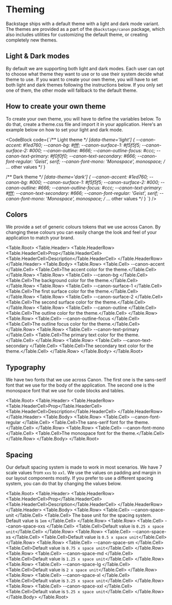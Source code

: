 
# Theming

Backstage ships with a default theme with a light and dark mode variant. The
themes are provided as a part of the `@backstage/canon` package, which also
includes utilities for customizing the default theme, or creating completely
new themes.

## Light & Dark modes

By default we are supporting both light and dark modes. Each user can opt to
choose what theme they want to use or to use their system decide what theme to
use. If you want to create your own theme, you will have to set both light and
dark themes following the instructions below. If you only set one of them, the
other mode will fallback to the default theme.

## How to create your own theme

To create your own theme, you will have to define the variables below. To do
that, create a theme.css file and import it in your application. Here's an
example below on how to set your light and dark mode.

<CodeBlock
  code={`/** Light theme **/
[data-theme='light'] {
    --canon-accent: #1ed760;
    --canon-bg: #fff;
    --canon-surface-1: #f5f5f5;
    --canon-surface-2: #000;
    --canon-outline: #666;
    --canon-outline-focus: #ccc;
    --canon-text-primary: #f0f0f0;
    --canon-text-secondary: #666;
    --canon-font-regular: 'Geist', serif;
    --canon-font-mono: 'Monospace', monospace;
    /* ... other values */
}
  
/** Dark theme **/
[data-theme='dark'] {
    --canon-accent: #1ed760;
    --canon-bg: #000;
    --canon-surface-1: #f5f5f5;
    --canon-surface-2: #000;
    --canon-outline: #666;
    --canon-outline-focus: #ccc;
    --canon-text-primary: #fff;
    --canon-text-secondary: #666;
    --canon-font-regular: 'Geist', serif;
    --canon-font-mono: 'Monospace', monospace;
    /* ... other values */
}
`}
/>

## Colors

We provide a set of generic colours tokens that we use across Canon. By
changing these colours you can easily change the look and feel of your
application to match your brand.

<Table.Root>
  <Table.Header>
    <Table.HeaderRow>
      <Table.HeaderCell>Prop</Table.HeaderCell>
      <Table.HeaderCell>Description</Table.HeaderCell>
    </Table.HeaderRow>
  </Table.Header>
  <Table.Body>
    <Table.Row>
      <Table.Cell>
        <Chip head>--canon-accent</Chip>
      </Table.Cell>
      <Table.Cell>The accent color for the theme.</Table.Cell>
    </Table.Row>
    <Table.Row>
      <Table.Cell>
        <Chip head>--canon-bg</Chip>
      </Table.Cell>
      <Table.Cell>The background color for the theme.</Table.Cell>
    </Table.Row>
    <Table.Row>
      <Table.Cell>
        <Chip head>--canon-surface-1</Chip>
      </Table.Cell>
      <Table.Cell>The first surface color for the theme.</Table.Cell>
    </Table.Row>
    <Table.Row>
      <Table.Cell>
        <Chip head>--canon-surface-2</Chip>
      </Table.Cell>
      <Table.Cell>The second surface color for the theme.</Table.Cell>
    </Table.Row>
    <Table.Row>
      <Table.Cell>
        <Chip head>--canon-outline</Chip>
      </Table.Cell>
      <Table.Cell>The outline color for the theme.</Table.Cell>
    </Table.Row>
    <Table.Row>
      <Table.Cell>
        <Chip head>--canon-outline-focus</Chip>
      </Table.Cell>
      <Table.Cell>The outline focus color for the theme.</Table.Cell>
    </Table.Row>
    <Table.Row>
      <Table.Cell>
        <Chip head>--canon-text-primary</Chip>
      </Table.Cell>
      <Table.Cell>The primary text color for the theme.</Table.Cell>
    </Table.Row>
    <Table.Row>
      <Table.Cell>
        <Chip head>--canon-text-secondary</Chip>
      </Table.Cell>
      <Table.Cell>The secondary text color for the theme.</Table.Cell>
    </Table.Row>
  </Table.Body>
</Table.Root>

## Typography

We have two fonts that we use across Canon. The first one is the sans-serif
font that we use for the body of the application. The second one is the
monospace font that we use for code blocks and tables.

<Table.Root>
  <Table.Header>
    <Table.HeaderRow>
      <Table.HeaderCell>Prop</Table.HeaderCell>
      <Table.HeaderCell>Description</Table.HeaderCell>
    </Table.HeaderRow>
  </Table.Header>
  <Table.Body>
    <Table.Row>
      <Table.Cell>
        <Chip head>--canon-font-regular</Chip>
      </Table.Cell>
      <Table.Cell>The sans-serif font for the theme.</Table.Cell>
    </Table.Row>
    <Table.Row>
      <Table.Cell>
        <Chip head>--canon-font-mono</Chip>
      </Table.Cell>
      <Table.Cell>The monospace font for the theme.</Table.Cell>
    </Table.Row>
  </Table.Body>
</Table.Root>

## Spacing

Our default spacing system is made to work in most scenarios. We have 7 scale
values from `xxs` to `xxl`. We use the values on padding and margin in our
layout components mostly. If you prefer to use a different spacing system, you
can do that by changing the values below.

<Table.Root>
  <Table.Header>
    <Table.HeaderRow>
      <Table.HeaderCell>Prop</Table.HeaderCell>
      <Table.HeaderCell>Description</Table.HeaderCell>
    </Table.HeaderRow>
  </Table.Header>
  <Table.Body>
    <Table.Row>
      <Table.Cell>
        <Chip head>--canon-space-unit</Chip>
      </Table.Cell>
      <Table.Cell>
        The base unit for the spacing system. Default value is `1em`
      </Table.Cell>
    </Table.Row>
    <Table.Row>
      <Table.Cell>
        <Chip head>--canon-space-xxs</Chip>
      </Table.Cell>
      <Table.Cell>Default value is `0.25 x space unit`</Table.Cell>
    </Table.Row>
    <Table.Row>
      <Table.Cell>
        <Chip head>--canon-space-xs</Chip>
      </Table.Cell>
      <Table.Cell>Default value is `0.5 x space unit`</Table.Cell>
    </Table.Row>
    <Table.Row>
      <Table.Cell>
        <Chip head>--canon-space-sm</Chip>
      </Table.Cell>
      <Table.Cell>Default value is `0.75 x space unit`</Table.Cell>
    </Table.Row>
    <Table.Row>
      <Table.Cell>
        <Chip head>--canon-space-md</Chip>
      </Table.Cell>
      <Table.Cell>Default value is `1.25 x space unit`</Table.Cell>
    </Table.Row>
    <Table.Row>
      <Table.Cell>
        <Chip head>--canon-space-lg</Chip>
      </Table.Cell>
      <Table.Cell>Default value is `2 x space unit`</Table.Cell>
    </Table.Row>
    <Table.Row>
      <Table.Cell>
        <Chip head>--canon-space-xl</Chip>
      </Table.Cell>
      <Table.Cell>Default value is `3.25 x space unit`</Table.Cell>
    </Table.Row>
    <Table.Row>
      <Table.Cell>
        <Chip head>--canon-space-xxl</Chip>
      </Table.Cell>
      <Table.Cell>Default value is `5.25 x space unit`</Table.Cell>
    </Table.Row>
  </Table.Body>
</Table.Root>
